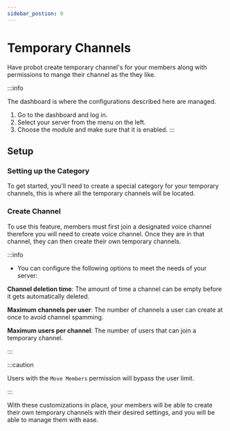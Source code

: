 ```yaml
---
sidebar_postion: 9
---
```


# Temporary Channels

Have probot create temporary channel's for your members along with permissions to mange their channel as the they like.

:::info

The dashboard is where the configurations described here are managed.

1. Go to the dashboard and log in.
2. Select your server from the menu on the left.
3. Choose the module and make sure that it is enabled.
:::

## Setup

### Setting up the Category
To get started, you'll need to create a special category for your temporary channels, this is where all the temporary channels will be located.

### Create Channel

To use this feature, members must first join a designated voice channel therefore you will need to create voice channel. Once they are in that channel, they can then create their own temporary channels.

:::info

- You can configure the following options to meet the needs of your server:

**Channel deletion time**: The amount of time a channel can be empty before it gets automatically deleted.

**Maximum channels per user**: The number of channels a user can create at once to avoid channel spamming.

**Maximum users per channel**: The number of users that can join a temporary channel.

:::

:::caution

Users with the `Move Members` permission will bypass the user limit.

:::

With these customizations in place, your members will be able to create their own temporary channels with their desired settings, and you will be able to manage them with ease.
